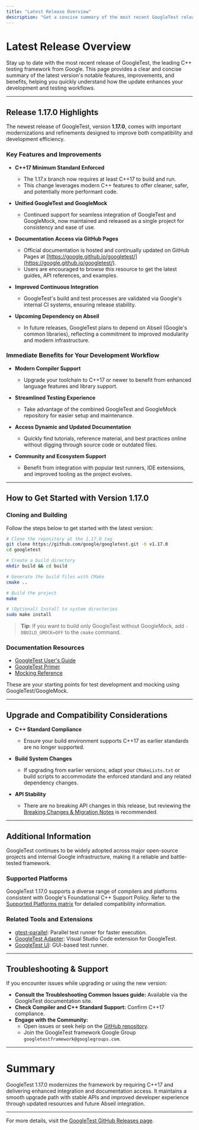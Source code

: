 ```yaml
---
title: "Latest Release Overview"
description: "Get a concise summary of the most recent GoogleTest release, including headline features, core improvements, and immediate benefits for your development workflow."
---
```


# Latest Release Overview

Stay up to date with the most recent release of GoogleTest, the leading C++ testing framework from Google. This page provides a clear and concise summary of the latest version's notable features, improvements, and benefits, helping you quickly understand how the update enhances your development and testing workflows.

---

## Release 1.17.0 Highlights

The newest release of GoogleTest, version **1.17.0**, comes with important modernizations and refinements designed to improve both compatibility and development efficiency.

### Key Features and Improvements

- **C++17 Minimum Standard Enforced**
  - The 1.17.x branch now requires at least C++17 to build and run.
  - This change leverages modern C++ features to offer cleaner, safer, and potentially more performant code.

- **Unified GoogleTest and GoogleMock**
  - Continued support for seamless integration of GoogleTest and GoogleMock, now maintained and released as a single project for consistency and ease of use.

- **Documentation Access via GitHub Pages**
  - Official documentation is hosted and continually updated on GitHub Pages at [https://google.github.io/googletest/](https://google.github.io/googletest/).
  - Users are encouraged to browse this resource to get the latest guides, API references, and examples.

- **Improved Continuous Integration**
  - GoogleTest's build and test processes are validated via Google's internal CI systems, ensuring release stability.

- **Upcoming Dependency on Abseil**
  - In future releases, GoogleTest plans to depend on Abseil (Google's common libraries), reflecting a commitment to improved modularity and modern infrastructure.

### Immediate Benefits for Your Development Workflow

- **Modern Compiler Support**
  - Upgrade your toolchain to C++17 or newer to benefit from enhanced language features and library support.

- **Streamlined Testing Experience**
  - Take advantage of the combined GoogleTest and GoogleMock repository for easier setup and maintenance.

- **Access Dynamic and Updated Documentation**
  - Quickly find tutorials, reference material, and best practices online without digging through source code or outdated files.

- **Community and Ecosystem Support**
  - Benefit from integration with popular test runners, IDE extensions, and improved tooling as the project evolves.

---

## How to Get Started with Version 1.17.0

### Cloning and Building

Follow the steps below to get started with the latest version:

```bash
# Clone the repository at the 1.17.0 tag
git clone https://github.com/google/googletest.git -b v1.17.0
cd googletest

# Create a build directory
mkdir build && cd build

# Generate the build files with CMake
cmake ..

# Build the project
make

# (Optional) Install to system directories
sudo make install
```

> **Tip:** If you want to build only GoogleTest without GoogleMock, add `-DBUILD_GMOCK=OFF` to the `cmake` command.

### Documentation Resources

- [GoogleTest User's Guide](https://google.github.io/googletest/)
- [GoogleTest Primer](https://google.github.io/googletest/primer.html)
- [Mocking Reference](https://google.github.io/googletest/reference/mocking.html)

These are your starting points for test development and mocking using GoogleTest/GoogleMock.

---

## Upgrade and Compatibility Considerations

- **C++ Standard Compliance**
  - Ensure your build environment supports C++17 as earlier standards are no longer supported.

- **Build System Changes**
  - If upgrading from earlier versions, adapt your `CMakeLists.txt` or build scripts to accommodate the enforced standard and any related dependency changes.

- **API Stability**
  - There are no breaking API changes in this release, but reviewing the [Breaking Changes & Migration Notes](https://github.com/google/googletest/releases/tag/v1.17.0) is recommended.

---

## Additional Information

GoogleTest continues to be widely adopted across major open-source projects and internal Google infrastructure, making it a reliable and battle-tested framework.

### Supported Platforms

GoogleTest 1.17.0 supports a diverse range of compilers and platforms consistent with Google's Foundational C++ Support Policy. Refer to the [Supported Platforms matrix](https://github.com/google/oss-policies-info/blob/main/foundational-cxx-support-matrix.md) for detailed compatibility information.

### Related Tools and Extensions

- [gtest-parallel](https://github.com/google/gtest-parallel): Parallel test runner for faster execution.
- [GoogleTest Adapter](https://marketplace.visualstudio.com/items?itemName=DavidSchuldenfrei.gtest-adapter): Visual Studio Code extension for GoogleTest.
- [GoogleTest UI](https://github.com/ospector/gtest-gbar): GUI-based test runner.

---

## Troubleshooting & Support

If you encounter issues while upgrading or using the new version:

- **Consult the Troubleshooting Common Issues guide:** Available via the GoogleTest documentation site.
- **Check Compiler and C++ Standard Support:** Confirm C++17 compliance.
- **Engage with the Community:**
  - Open issues or seek help on the [GitHub repository](https://github.com/google/googletest).
  - Join the GoogleTest framework Google Group `googletestframework@googlegroups.com`.

---

# Summary

GoogleTest 1.17.0 modernizes the framework by requiring C++17 and delivering enhanced integration and documentation access. It maintains a smooth upgrade path with stable APIs and improved developer experience through updated resources and future Abseil integration.

---

For more details, visit the [GoogleTest GitHub Releases page](https://github.com/google/googletest/releases/tag/v1.17.0).